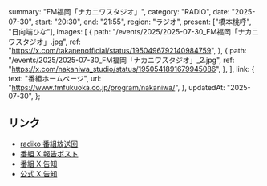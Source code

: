   summary: "FM福岡「ナカニワスタジオ」",
  category: "RADIO",
  date: "2025-07-30",
  start: "20:30",
  end: "21:55",
  region: "ラジオ",
  present: ["橋本桃呼", "日向端ひな"],
  images: [
    {
      path: "/events/2025/2025-07-30_FM福岡「ナカニワスタジオ」.jpg",
      ref: "https://x.com/takanenofficial/status/1950496792140984759",
    },
    {
      path: "/events/2025/2025-07-30_FM福岡「ナカニワスタジオ」_2.jpg",
      ref: "https://x.com/nakaniwa_studio/status/1950541891679945086",
    },
  ],
  link: {
    text: "番組ホームページ",
    url: "https://www.fmfukuoka.co.jp/program/nakaniwa/",
  },
  updatedAt: "2025-07-30",
};

## リンク

- [radiko 番組放送回](https://radiko.jp/share/?sid=FMFUKUOKA&t=20250730203000)
- [番組 X 報告ポスト](https://x.com/nakaniwa_studio/status/1950541891679945086)
- [番組 X 告知](https://x.com/nakaniwa_studio/status/1950481499658056037)
- [公式 X 告知](https://x.com/takanenofficial/status/1950496792140984759)
